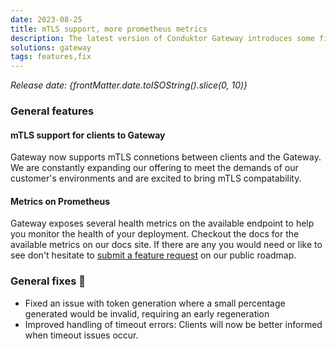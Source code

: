 ```yaml
---
date: 2023-08-25
title: mTLS support, more prometheus metrics
description: The latest version of Conduktor Gateway introduces some fixes & improvements.
solutions: gateway
tags: features,fix
---
```


*Release date: {frontMatter.date.toISOString().slice(0, 10)}*

### General features

#### mTLS support for clients to Gateway

Gateway now supports mTLS connetions between clients and the Gateway. We are constantly expanding our offering to meet the demands of our customer's environments and are excited to bring mTLS compatability.

#### Metrics on Prometheus

Gateway exposes several health metrics on the available endpoint to help you monitor the health of your deployment. Checkout the docs for the available metrics on our docs site. If there are any you would need or like to see don't hesitate to [submit a feature request](https://conduktor.io/roadmap) on our public roadmap.

### General fixes 🔨

- Fixed an issue with token generation where a small percentage generated would be invalid, requiring an early regeneration
- Improved handling of timeout errors: Clients will now be better informed when timeout issues occur.

